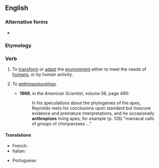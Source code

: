 ==English==

===Alternative forms===
* {{l|en|anthropise}} {{qualifier|non-Oxford British spelling}}

===Etymology===
{{confix|en|anthropo|ize}}

===Verb===
{{en-verb|anthropiz}}

# {{lb|en|transitive}} To [[transform]] or [[adapt]] the [[environment]] either to meet the needs of [[human]]s, or by human activity.
# {{lb|en|transitive}} To [[anthropomorphize]].
#* '''1968''', in the ''American Scientist'', volume 56, page 490:
#*: In his speculations about the phylogenies of the apes, Reynolds rests his conclusions upon standard but insecure evidence and premature interpretations, and he occasionally '''anthropizes''' living apes; for example (p. 126) "maniacal calls of groups of chimpanzees ..."

====Translations====
{{trans-top|to adapt by human activity}}
* French: {{t+|fr|anthropiser}}
* Italian: {{t+|it|antropizzare}}
{{trans-mid}}
* Portuguese: {{t|pt|antropizar}}
{{trans-bottom}}
